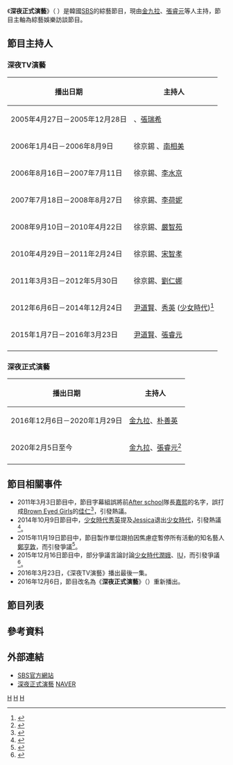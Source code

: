 {{In-progress_TV_show}}
{{電視節目信息框
|名稱       = 深夜正式演藝
|原名       = {{lang|ko|본격연예 한밤}} 
|圖片       = [[File:Midnight_TV_Entertainment.jpg|280px]]
|圖說       = 
|類型       = [[綜藝節目|綜藝節目]]、[[真人秀|真人秀]]
|主持       = [[金九拉|金九拉]]、[[張睿元|張睿元]]
|地區       = {{KOR}}
|語言       = [[韓語|韓語]]
|製片人     = 
|developer  =
|每集長     = 65分鐘 (含廣告)
|電視臺     = [[SBS_(韓國)|SBS]]
|視頻制式   = [[1080i|1080i]] ([[HDTV|HDTV]])
|音頻制式   = [[立體聲|立體聲]]
|首播國家   = {{KOR}}
|集數       = 深夜TV演藝：548集<hr>深夜正式演藝：播放中
|開始       = 《深夜TV演藝》<br>{{Start date|1995|2|9}}－{{End date|2016|3|23}}<hr>《深夜正式演藝》<br>{{Start date|2016|12|6}}
|結束       =  
|播出時間   = 星期三晚間（[[韓國標準時|KST]]）<br>1部：20:55－21:30<br>2部：21:30－22:00
|官方網站    = https://m.programs.sbs.co.kr/enter/hanbam?div=entersectionmain_program
}}

《'''深夜正式演藝'''》（{{lang-ko|'''본격연예 한밤'''}} ）是韓國[[SBS_(韓國)|SBS]]的綜藝節目，現由[[金九拉|金九拉]]、[[張睿元|張睿元]]等人主持，節目主軸為綜藝娛樂訪談節目。

==節目主持人==
===深夜TV演藝===
{| class="wikitable"
|- 
! 播出日期 !! 主持人
|-
| 2005年4月27日－2005年12月28日 
| {{link-ko|徐京錫|서경석 (희극인)}} 、[[張瑞希|張瑞希]]
|-
| 2006年1月4日－2006年8月9日 
| 徐京錫 、[[南相美|南相美]]
|-
| 2006年8月16日－2007年7月11日 
| 徐京錫、[[李水京|李水京]]
|-
| 2007年7月18日－2008年8月27日 
| 徐京錫、[[李荷妮|李荷妮]]
|-
| 2008年9月10日－2010年4月22日 
| 徐京錫、[[嚴智苑|嚴智苑]]
|-
| 2010年4月29日－2011年2月24日 
| 徐京錫、[[宋智孝|宋智孝]]
|-
| 2011年3月3日－2012年5月30日 
| 徐京錫、[[劉仁娜|劉仁娜]]
|-
|2012年6月6日－2014年12月24日 
| [[尹道賢|尹道賢]]、[[崔秀榮|秀英]] ([[少女時代|少女時代]])<ref>{{cite news|url=http://www.koreastardaily.com/tc/news/68886|title=少女時代秀英主持《深夜TV娛樂》的原因？|publisher=韓星網|date=2014-10-09|accessdate=2017-02-15|archive-date=2019-11-30|archive-url=https://web.archive.org/web/20191130145606/https://www.koreastardaily.com/tc/news/68886|dead-url=no}}{{zh-hant}}</ref>
|-
|2015年1月7日－2016年3月23日 
| [[尹道賢|尹道賢]]、[[張睿元|張睿元]]
|-
|}

===深夜正式演藝===
{| class="wikitable"
|- 
! 播出日期 !! 主持人
|-
|2016年12月6日－2020年1月29日
|[[金九拉|金九拉]]、[[朴善英_(新聞主播)|朴善英]]
|-
|2020年2月5日至今
|[[金九拉|金九拉]]、[[張睿元|張睿元]]<ref>{{cite news|author=|url=http://kpophui.net/news/61811.html|title=张睿元成为《深夜正式演艺》新主持人|language=zh-hans|publisher=韩娱汇|date=2020-01-30|accessdate=2020-01-31|archive-date=2020-01-31|archive-url=https://web.archive.org/web/20200131142933/https://kpophui.net/news/61811.html|dead-url=no}}</ref>
|-
|}

==節目相關事件==
*2011年3月3日節目中，節目字幕組誤將前[[After_school|After school]]隊長[[嘉熙_(歌手)|嘉熙]]的名字，誤打成[[Brown_Eyed_Girls|Brown Eyed Girls]]的[[佳仁|佳仁]]<ref>{{cite web|url=http://blog.sina.com.cn/s/blog_6fbd2cc50100qk5z.html|title=嘉熙“深夜TV演艺”字幕屈辱，“不是佳仁是嘉熙”_ascn_新浪博客|work=blog.sina.com.cn|accessdate=2017-08-05|archive-date=2019-08-12|archive-url=https://web.archive.org/web/20190812202320/http://blog.sina.com.cn/s/blog_6fbd2cc50100qk5z.html|dead-url=no}}</ref>，引發熱議。
*2014年10月9日節目中，[[少女時代|少女時代]][[秀英_(少女時代)|秀英]]提及[[Jessica_(1989年)|Jessica]]退出[[少女時代|少女時代]]，引發熱議<ref>{{cite web|url=http://www.koreastardaily.com/tc/news/49070|title=《深夜的TV演藝》 秀英親自提起Jessica退出少女時代|publisher=韓星網|date=2015-09-30|access-date=2017-02-15|archive-date=2019-11-29|archive-url=https://web.archive.org/web/20191129092134/https://www.koreastardaily.com/tc/news/49070|dead-url=no}}{{zh-hant}}</ref>。
*2015年11月19日節目中，節目製作單位跟拍因焦慮症暫停所有活動的知名藝人[[鄭亨敦|鄭亨敦]]，而引發爭議<ref>{{cite web|url=http://www.allthatstar.com/tw/view.php?action=5211&postID=171895|title=《深夜TV演藝》跟拍鄭亨敦近況 引發粉絲不滿|work=全星網|access-date=2017-02-15|archive-url=https://web.archive.org/web/20170215213936/http://www.allthatstar.com/tw/view.php?action=5211&postID=171895|archive-date=2017-02-15|dead-url=yes}}</ref>。
*2015年12月16日節目中，部分爭議言論討論[[少女時代|少女時代]][[潤娥|潤娥]]、[[IU_(藝人)|IU]]，而引發爭議<ref>{{cite web|url=http://www.koreastardaily.com/tc/news/71708|title=《深夜TV演藝》調侃少女時代潤娥、IU 遭粉絲炮轟性騷擾|publisher=韓星網|date=2015-12-17|access-date=2017-02-15|archive-date=2019-11-29|archive-url=https://web.archive.org/web/20191129072527/https://www.koreastardaily.com/tc/news/71708|dead-url=no}}{{zh-hant}}</ref>。
*2016年3月23日，《深夜TV演藝》播出最後一集。
*2016年12月6日，節目改名為《'''深夜正式演藝'''》（{{lang-ko|'''본격연예 한밤'''}}）重新播出。

==節目列表==
{{main|深夜正式演藝節目列表|}}

==參考資料==
{{Reflist}}

== 外部連結 ==
*[https://m.programs.sbs.co.kr/enter/hanbam/ SBS官方網站] {{Wayback|url=https://m.programs.sbs.co.kr/enter/hanbam/ |date=20200429064242 }}
*[https://m.entertain.naver.com/tvBrand/4690311 深夜正式演藝] {{Wayback|url=https://m.entertain.naver.com/tvBrand/4690311 |date=20210131092825 }} [[NAVER|NAVER]]{{ko icon}}

{{SBS TV}}

[[Category:SBS|H]]
[[Category:韓國電視節目|H]]
[[Category:韓國綜藝節目|H]]